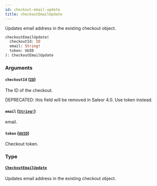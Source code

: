 ```yaml
---
id: checkout-email-update
title: checkoutEmailUpdate
---
```


Updates email address in the existing checkout object.

```graphql
checkoutEmailUpdate(
  checkoutId: ID
  email: String!
  token: UUID
): CheckoutEmailUpdate

```

### Arguments

#### `checkoutId` ([`ID`](/docs/developer/api-reference/scalars/id))

The ID of the checkout.

DEPRECATED: this field will be removed in Saleor 4.0. Use token instead.

#### `email` ([`String!`](/docs/developer/api-reference/scalars/string))

email.

#### `token` ([`UUID`](/docs/developer/api-reference/scalars/uuid))

Checkout token.

### Type

#### [`CheckoutEmailUpdate`](/docs/developer/api-reference/objects/checkout-email-update)

Updates email address in the existing checkout object.

